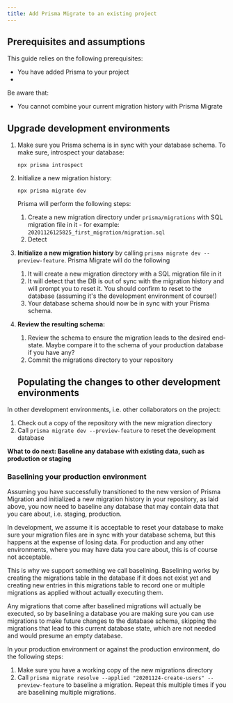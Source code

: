 ```yaml
---
title: Add Prisma Migrate to an existing project
---
```


## Prerequisites and assumptions

This guide relies on the following prerequisites:

* You have added Prisma to your project
* 

Be aware that:

* You cannot combine your current migration history with Prisma Migrate

## Upgrade development environments

1. Make sure you Prisma schema is in sync with your database schema. To make sure, introspect your database:

   ```terminal
   npx prisma introspect
   ```

2. Initialize a new migration history:

   ```terminal
   npx prisma migrate dev
   ```

   Prisma will perform the following steps:

   1. Create a new migration directory under `prisma/migrations` with SQL migration file in it - for example: `20201126125825_first_migration/migration.sql`
   1. Detect 

3. **Initialize a new migration history** by calling `prisma migrate dev --preview-feature`. Prisma Migrate will do the following
    1. It will create a new migration directory with a SQL migration file in it
    2. It will detect that the DB is out of sync with the migration history and will prompt you to reset it. You should confirm to reset to the database (assuming it's the development environment of course!)
    3. Your database schema should now be in sync with your Prisma schema.
4. **Review the resulting schema:**
    1. Review the schema to ensure the migration leads to the desired end-state. Maybe compare it to the schema of your production database if you have any?
    2. Commit the migrations directory to your repository

    ## Populating the changes to other development environments

In other development environments, i.e. other collaborators on the project:

1. Check out a copy of the repository with the new migration directory
2. Call `prisma migrate dev --preview-feature` to reset the development database

**What to do next: Baseline any database with existing data, such as production or staging**

### Baselining your production environment

Assuming you have successfully transitioned to the new version of Prisma Migration and initialized a new migration history in your repository, as laid above, you now need to baseline any database that may contain data that you care about, i.e. staging, production.

In development, we assume it is acceptable to reset your database to make sure your migration files are in sync with your database schema, but this happens at the expense of losing data. For production and any other environments, where you may have data you care about, this is of course not acceptable.

This is why we support something we call baselining. Baselining works by creating the migrations table in the database if it does not exist yet and creating new entries in this migrations table to record one or multiple migrations as applied without actually executing them.

Any migrations that come after baselined migrations will actually be executed, so by baselining a database you are making sure you can use migrations to make future changes to the database schema, skipping the migrations that lead to this current database state, which are not needed and would presume an empty database.   

In your production environment or against the production environment, do the following steps:

1. Make sure you have a working copy of the new migrations directory
2. Call `prisma migrate resolve --applied "20201124-create-users" --preview-feature` to baseline a migration. Repeat this multiple times if you are baselining multiple migrations.
